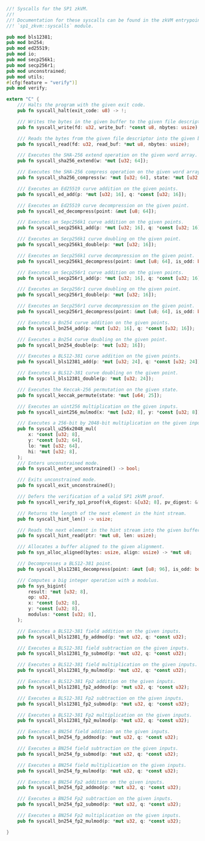 ```rust
//! Syscalls for the SP1 zkVM.
//!
//! Documentation for these syscalls can be found in the zkVM entrypoint
//! `sp1_zkvm::syscalls` module.

pub mod bls12381;
pub mod bn254;
pub mod ed25519;
pub mod io;
pub mod secp256k1;
pub mod secp256r1;
pub mod unconstrained;
pub mod utils;
#[cfg(feature = "verify")]
pub mod verify;

extern "C" {
    /// Halts the program with the given exit code.
    pub fn syscall_halt(exit_code: u8) -> !;

    /// Writes the bytes in the given buffer to the given file descriptor.
    pub fn syscall_write(fd: u32, write_buf: *const u8, nbytes: usize);

    /// Reads the bytes from the given file descriptor into the given buffer.
    pub fn syscall_read(fd: u32, read_buf: *mut u8, nbytes: usize);

    /// Executes the SHA-256 extend operation on the given word array.
    pub fn syscall_sha256_extend(w: *mut [u32; 64]);

    /// Executes the SHA-256 compress operation on the given word array and a given state.
    pub fn syscall_sha256_compress(w: *mut [u32; 64], state: *mut [u32; 8]);

    /// Executes an Ed25519 curve addition on the given points.
    pub fn syscall_ed_add(p: *mut [u32; 16], q: *const [u32; 16]);

    /// Executes an Ed25519 curve decompression on the given point.
    pub fn syscall_ed_decompress(point: &mut [u8; 64]);

    /// Executes an Sepc256k1 curve addition on the given points.
    pub fn syscall_secp256k1_add(p: *mut [u32; 16], q: *const [u32; 16]);

    /// Executes an Secp256k1 curve doubling on the given point.
    pub fn syscall_secp256k1_double(p: *mut [u32; 16]);

    /// Executes an Secp256k1 curve decompression on the given point.
    pub fn syscall_secp256k1_decompress(point: &mut [u8; 64], is_odd: bool);

    /// Executes an Secp256r1 curve addition on the given points.
    pub fn syscall_secp256r1_add(p: *mut [u32; 16], q: *const [u32; 16]);

    /// Executes an Secp256r1 curve doubling on the given point.
    pub fn syscall_secp256r1_double(p: *mut [u32; 16]);

    /// Executes an Secp256r1 curve decompression on the given point.
    pub fn syscall_secp256r1_decompress(point: &mut [u8; 64], is_odd: bool);

    /// Executes a Bn254 curve addition on the given points.
    pub fn syscall_bn254_add(p: *mut [u32; 16], q: *const [u32; 16]);

    /// Executes a Bn254 curve doubling on the given point.
    pub fn syscall_bn254_double(p: *mut [u32; 16]);

    /// Executes a BLS12-381 curve addition on the given points.
    pub fn syscall_bls12381_add(p: *mut [u32; 24], q: *const [u32; 24]);

    /// Executes a BLS12-381 curve doubling on the given point.
    pub fn syscall_bls12381_double(p: *mut [u32; 24]);

    /// Executes the Keccak-256 permutation on the given state.
    pub fn syscall_keccak_permute(state: *mut [u64; 25]);

    /// Executes an uint256 multiplication on the given inputs.
    pub fn syscall_uint256_mulmod(x: *mut [u32; 8], y: *const [u32; 8]);

    /// Executes a 256-bit by 2048-bit multiplication on the given inputs.
    pub fn syscall_u256x2048_mul(
        x: *const [u32; 8],
        y: *const [u32; 64],
        lo: *mut [u32; 64],
        hi: *mut [u32; 8],
    );
    /// Enters unconstrained mode.
    pub fn syscall_enter_unconstrained() -> bool;

    /// Exits unconstrained mode.
    pub fn syscall_exit_unconstrained();

    /// Defers the verification of a valid SP1 zkVM proof.
    pub fn syscall_verify_sp1_proof(vk_digest: &[u32; 8], pv_digest: &[u8; 32]);

    /// Returns the length of the next element in the hint stream.
    pub fn syscall_hint_len() -> usize;

    /// Reads the next element in the hint stream into the given buffer.
    pub fn syscall_hint_read(ptr: *mut u8, len: usize);

    /// Allocates a buffer aligned to the given alignment.
    pub fn sys_alloc_aligned(bytes: usize, align: usize) -> *mut u8;

    /// Decompresses a BLS12-381 point.
    pub fn syscall_bls12381_decompress(point: &mut [u8; 96], is_odd: bool);

    /// Computes a big integer operation with a modulus.
    pub fn sys_bigint(
        result: *mut [u32; 8],
        op: u32,
        x: *const [u32; 8],
        y: *const [u32; 8],
        modulus: *const [u32; 8],
    );

    /// Executes a BLS12-381 field addition on the given inputs.
    pub fn syscall_bls12381_fp_addmod(p: *mut u32, q: *const u32);

    /// Executes a BLS12-381 field subtraction on the given inputs.
    pub fn syscall_bls12381_fp_submod(p: *mut u32, q: *const u32);

    /// Executes a BLS12-381 field multiplication on the given inputs.
    pub fn syscall_bls12381_fp_mulmod(p: *mut u32, q: *const u32);

    /// Executes a BLS12-381 Fp2 addition on the given inputs.
    pub fn syscall_bls12381_fp2_addmod(p: *mut u32, q: *const u32);

    /// Executes a BLS12-381 Fp2 subtraction on the given inputs.
    pub fn syscall_bls12381_fp2_submod(p: *mut u32, q: *const u32);

    /// Executes a BLS12-381 Fp2 multiplication on the given inputs.
    pub fn syscall_bls12381_fp2_mulmod(p: *mut u32, q: *const u32);

    /// Executes a BN254 field addition on the given inputs.
    pub fn syscall_bn254_fp_addmod(p: *mut u32, q: *const u32);

    /// Executes a BN254 field subtraction on the given inputs.
    pub fn syscall_bn254_fp_submod(p: *mut u32, q: *const u32);

    /// Executes a BN254 field multiplication on the given inputs.
    pub fn syscall_bn254_fp_mulmod(p: *mut u32, q: *const u32);

    /// Executes a BN254 Fp2 addition on the given inputs.
    pub fn syscall_bn254_fp2_addmod(p: *mut u32, q: *const u32);

    /// Executes a BN254 Fp2 subtraction on the given inputs.
    pub fn syscall_bn254_fp2_submod(p: *mut u32, q: *const u32);

    /// Executes a BN254 Fp2 multiplication on the given inputs.
    pub fn syscall_bn254_fp2_mulmod(p: *mut u32, q: *const u32);

}
```
